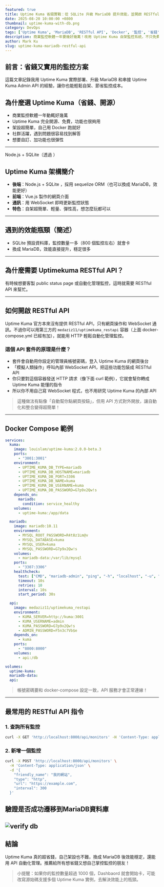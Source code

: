 ```yaml
---
featured: true
title: Uptime Kuma 省錢實戰：從 SQLite 升級 MariaDB 提升效能，並開啟 RESTful API
date: 2025-08-20 10:00:00 +0800
thumbnail: uptime-kuma-with-db.png
category: DevOps
tags: ['Uptime Kuma', 'MariaDB', 'RESTful API', 'Docker', '監控', '省錢']
description: 商業監控軟體一年要幾好幾萬！改用 Uptime Kuma 自架監控系統，不只免費還很好用。這篇教你怎麼升級資料庫、開啟 API，實戰踩雷心得大公開！
author: Mark Ku
slug: uptime-kuma-mariadb-restful-api
---
```


## 前言：省錢又實用的監控方案

這篇文章記錄我用 Uptime Kuma 實際部署、升級 MariaDB 和串接 Uptime Kuma Admin API 的經驗，讓你也能輕鬆自架、節省監控成本。

## 為什麼選 Uptime Kuma（省錢、開源）

- 商業監控軟體一年動輒好幾萬
- Uptime Kuma 完全開源、免費，功能也很夠用
- 架設超簡單，自己用 Docker 跑就好
- 社群活躍，遇到問題很容易找到解答
- 想要自訂、加功能也很彈性

---
Node.js + SQLite（透過 ）
## Uptime Kuma 架構簡介

- **後端**：Node.js + SQLite ，採用 sequelize ORM（也可以換成 MariaDB，效能更好）
- **前端**：Vue.js 製作的網頁介面
- **通訊**：用 WebSocket 即時更新監控狀態
- **特色**：自架超簡單、輕量、彈性高，想怎麼玩都可以

---

## 遇到的效能瓶頸（簡述）

- SQLite 預設資料庫，監控數量一多（800 個監控左右）就會卡
- 換成 MariaDB，效能直接提升，穩定很多

---

## 為什麼需要 Uptimekuma RESTful API？

有時候想要客製 public status page 或自動化管理監控，這時就需要 RESTful API 來幫忙。

---

## 如何開啟 RESTful API

Uptime Kuma 官方本來沒有提供 RESTful API，只有網頁操作和 WebSocket 通訊。不過你可以用第三方的 `medaziz11/uptimekuma_restapi` 容器（上面 docker-compose.yml 已經有加），就能用 HTTP 輕鬆自動化管理監控。

### 這個 API 套件的原理是什麼？

- 套件會自動用你設定的管理員帳號密碼，登入 Uptime Kuma 的網頁後台
- 「模擬人類操作」呼叫內部 WebSocket API，把這些功能包裝成 RESTful API
- 你只要對這個容器發送 HTTP 請求（像下面 curl 範例），它就會幫你轉成 Uptime Kuma 能懂的指令
- 所以你不用自己寫 WebSocket 程式，也不用研究 Uptime Kuma 的內部 API

> 這種做法有點像「自動幫你點網頁按鈕」，但用 API 方式對外開放，讓自動化和整合變得超簡單！

---

## Docker Compose 範例

```yaml
services:
  kuma:
    image: louislam/uptime-kuma:2.0.0-beta.3
    ports:
      - "3001:3001"
    environment:
      - UPTIME_KUMA_DB_TYPE=mariadb
      - UPTIME_KUMA_DB_HOSTNAME=mariadb
      - UPTIME_KUMA_DB_PORT=3306
      - UPTIME_KUMA_DB_NAME=kuma
      - UPTIME_KUMA_DB_USERNAME=kuma
      - UPTIME_KUMA_DB_PASSWORD=G7p9x2Qw!s
    depends_on:
      mariadb:
        condition: service_healthy
    volumes:
      - uptime-kuma:/app/data

  mariadb:
    image: mariadb:10.11
    environment:
      - MYSQL_ROOT_PASSWORD=R4t8z1Lm@v
      - MYSQL_DATABASE=kuma
      - MYSQL_USER=kuma
      - MYSQL_PASSWORD=G7p9x2Qw!s
    volumes:
      - mariadb-data:/var/lib/mysql
    ports:
      - "3307:3306"
    healthcheck:
      test: ["CMD", "mariadb-admin", "ping", "-h", "localhost", "-u", "root", "-pR4t8z1Lm@v"]
      timeout: 10s
      retries: 10
      interval: 10s
      start_period: 30s

  api:
    image: medaziz11/uptimekuma_restapi
    environment:
      - KUMA_SERVER=http://kuma:3001
      - KUMA_USERNAME=admin
      - KUMA_PASSWORD=G7p9x2Qw!s
      - ADMIN_PASSWORD=F5n3c7Vb$e
    depends_on:
      - kuma
    ports:
      - "8000:8000"
    volumes:
      - api:/db

volumes:
  uptime-kuma:
  mariadb-data:
  api:
```

> 帳號密碼要和 docker-compose 設定一致，API 服務才會正常連線！

---

## 最常用的 RESTful API 指令

### 1. 查詢所有監控

```bash
curl -X GET 'http://localhost:8000/api/monitors' -H 'Content-Type: application/json'
```

### 2. 新增一個監控

```bash
curl -X POST 'http://localhost:8000/api/monitors' \
  -H 'Content-Type: application/json' \
  -d '{
    "friendly_name": "我的網站",
    "type": "http",
    "url": "https://example.com",
    "interval": 300
  }'
```

## 驗證是否成功遷移到MariaDB資料庫
![verify db](verify-db.png)
---

## 結論

Uptime Kuma 真的超省錢，自己架設也不難，換成 MariaDB 後效能穩定，還能用 API 自動化管理。推薦給所有想省錢又想自己掌控監控的朋友！

> 小提醒：如果你的監控數量超過 1000 個，Dashbaord 就會開始卡，可能改寫源始碼支援多個 Uptime Kuma 實例，去解決效能上的瓶頸。

